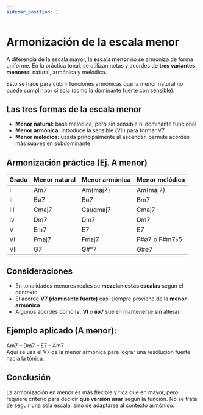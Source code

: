 ```yaml
---
sidebar_position: 1
---
```


# Armonización de la escala menor

A diferencia de la escala mayor, la **escala menor** no se armoniza de forma uniforme. En la práctica tonal, se utilizan notas y acordes de **tres variantes menores**: natural, armónica y melódica.

Esto se hace para cubrir funciones armónicas que la menor natural no puede cumplir por sí sola (como la dominante fuerte con sensible).

## Las tres formas de la escala menor

- **Menor natural:** base melódica, pero sin sensible ni dominante funcional
- **Menor armónica:** introduce la sensible (VII) para formar V7
- **Menor melódica:** usada principalmente al ascender, permite acordes más suaves en subdominante

## Armonización práctica (Ej. A menor)

| Grado | Menor natural | Menor armónica | Menor melódica |
| ----- | ------------- | -------------- | -------------- |
| i     | Am7           | Am(maj7)       | Am(maj7)       |
| ii    | Bø7           | Bø7            | Bm7            |
| III   | Cmaj7         | Caugmaj7       | Cmaj7          |
| iv    | Dm7           | Dm7            | Dm7            |
| V     | Em7           | E7             | E7             |
| VI    | Fmaj7         | Fmaj7          | F#ø7 o F#m7♭5  |
| VII   | G7            | G#°7           | G#ø7           |

## Consideraciones

- En tonalidades menores reales se **mezclan estas escalas** según el contexto.
- El acorde **V7 (dominante fuerte)** casi siempre proviene de la **menor armónica**.
- Algunos acordes como **iv**, **VI** o **iiø7** suelen mantenerse sin alterar.

## Ejemplo aplicado (A menor):

Am7 – Dm7 – E7 – Am7  
Aquí se usa el V7 de la menor armónica para lograr una resolución fuerte hacia la tónica.

## Conclusión

La armonización en menor es más flexible y rica que en mayor, pero requiere criterio para decidir **qué versión usar** según la función. No se trata de seguir una sola escala, sino de adaptarse al contexto armónico.

<DonateButton />
<Comments />
